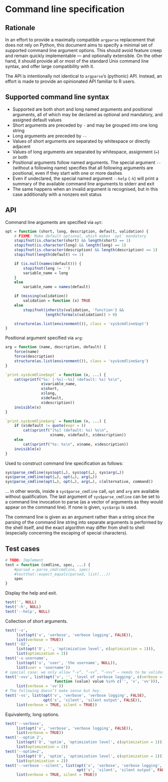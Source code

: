 # Command line specification

## Rationale

In an effort to provide a maximally compatible `argparse` replacement that does
not rely on Python, this document aims to specify a minimal set of supported
command line argument options. This should avoid feature creep and remain
quickly implementable — and optionally extensible. On the other hand, it should
provide all or most of the standard Unix command line syntax, and offer large
compatibility with it.

The API is intentionally not identical to `argparse`’s (pythonic) API. Instead,
an effort is made to provide an opinionated API familiar to R users.

## Supported command line syntax

* Supported are both short and long named arguments and positional arguments,
  all of which may be declared as optional and mandatory, and assigned default
  values
* Short arguments are preceded by `-` and may be grouped into one long string
* Long arguments are preceded by `--`
* Values of short arguments are separated by whitespace or directly adjacent
* Values of long arguments are separated by whitespace, assignment (`=`) or both
* Positional arguments follow named arguments. The special argument `--`
  (without a following name) specifies that all following arguments are
  positional, even if they start with one or more dashes
* Even if undeclared, the special named argument `--help` (`-h`) will print a
  summary of the available command line arguments to stderr and exit
* The same happens when an invalid argument is recognised, but in this case
  additionally with a nonzero exit status

## API

Command line arguments are specified via `opt`:

```r
opt = function (short, long, description, default, validation) {
    # FIXME: Make default optional, which makes `opt` mandatory
    stopifnot(is.character(short) && length(short) == 1)
    stopifnot(is.character(long) && length(long) == 1)
    stopifnot(is.character(description) && length(description) == 1)
    stopifnot(length(default) <= 1)

    if (is.null(names(default))) {
        stopifnot(long != '')
        variable_name = long
    }
    else
        variable_name = names(default)

    if (missing(validation))
        validation = function (x) TRUE
    else
        stopifnot(inherits(validation, 'function') &&
                  length(formals(validation)) > 0)

    structure(as.list(environment()), class = 'sys$cmdline$opt')
}
```

Positional argument specified via `arg`:

```r
arg = function (name, description, default) {
    force(name)
    force(description)
    structure(as.list(environment()), class = 'sys$cmdline$arg')
}
```

```r
`print.sys$cmdline$opt` = function (x, ...) {
    cat(sprintf("%s: [-%s|--%s] (default: %s) %s\n",
                x$variable_name,
                x$short,
                x$long,
                x$default,
                x$description))
    invisible(x)
}

`print.sys$cmdline$arg` = function (x, ...) {
    if (x$default != quote(expr = ))
        cat(sprintf("[%s] (default: %s) %s\n",
                    x$name, x$default, x$description))
    else
        cat(sprintf("%s: %s\n", x$name, x$description))
    invisible(x)
}
```

Used to construct command line specification as follows:

```r
sys$parse_cmdline(sys$opt(…), sys$opt(…), sys$arg(…))
sys$parse_cmdline(opt(…), opt(…), arg(…))
sys$parse_cmdline(opt(…), opt(…), arg(…), c(alternative, command))
```

… in other words, inside a `sys$parse_cmdline` call, `opt` and `arg` are
available without qualification. The last argument of `sys$parse_cmdline` can be
set to a command line invocation to parse (as a vector of arguments as they
would appear on the command line). If none is given, `sys$args` is used.

The command line is given as an argument rather than a string since the parsing
of the command line string into separate arguments is performed by the shell
itself, and the exact algorithm may differ from shell to shell (especially
concerning the escaping of special characters).

## Test cases

```r
# TODO: Implement
test = function (cmdline, spec, ...) {
    #parsed = parse_cmd(cmdline, spec)
    #testthat::expect_equals(parsed, list(...))
    spec
}
```

Display the help and exit.

```r
test('', NULL)
test('-h', NULL)
test('--help', NULL)
```

Collection of short arguments.

```r
test('-v',
     list(opt('v', 'verbose', 'verbose logging', FALSE)),
     list(verbose = TRUE))
test('-O2',
     list(opt('O', '', 'optimization level', c(optimization = 1))),
     list(optimization = 2))
test('-u username',
     list(opt('u', 'user', 'the username', NULL)),
     list(user = 'username'))
# special case: we only allow “-v”, “-vv”, “-vvv” — needs to be validated separately.
test('-vvv', list(opt('v', '', 'level of verbose logging', c(verbose = ''),
                      function (value) value %in% c('', 'v', 'vv'))),
     list(verbose = 'vv'))
# The following doesn’t make sense but hey.
test('-vs', list(opt('v', 'verbose', 'verbose logging', FALSE),
                 opt('s', 'silent', 'silent output', FALSE)),
     list(verbose = TRUE, silent = TRUE))
```

Equivalently, long options.

```r
test('--verbose',
     list(opt('v', 'verbose', 'verbose logging', FALSE)),
     list(verbose = TRUE))
test('--optim 2',
     list(opt('O', 'optim', 'optimization level', c(optimization = 1))),
     list(optimization = 2))
test('--optim=2',
     list(opt('O', 'optim', 'optimization level', c(optimization = 1))),
     list(optimization = 2))
test('--verbose --silent', list(opt('v', 'verbose', 'verbose logging', FALSE),
                                opt('s', 'silent', 'silent output', FALSE)),
     list(verbose = TRUE, silent = TRUE))
```

